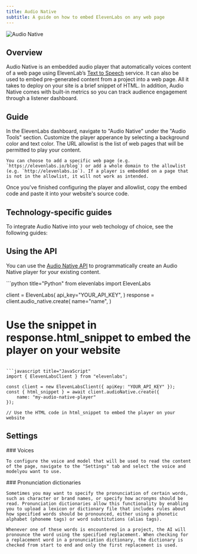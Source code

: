```yaml
---
title: Audio Native
subtitle: A guide on how to embed ElevenLabs on any web page
---
```


<img
  src="/assets/images/product-guides/audio-native/audio-native-product-feature.png"
  alt="Audio Native"
  className="w-full rounded-lg"
/>

## Overview

Audio Native is an embedded audio player that automatically voices content of a web page using ElevenLab’s [Text to Speech](/docs/product-guides/playground/text-to-speech) service. It can also be used to embed pre-generated content from a project into a web page. All it takes to deploy on your site is a brief snippet of HTML. In addition, Audio Native comes with built-in metrics so you can track audience engagement through a listener dashboard.

## Guide

<Steps>
  <Step title="Navigate to Audio Native">
    In the ElevenLabs dashboard, navigate to "Audio Native" under the "Audio Tools" section.
  </Step>
  <Step title="Configure player appearance">
    Customize the player apperance by selecting a background color and text color.
  </Step>
  <Step title="Configure allowlisted sites">
    The URL allowlist is the list of web pages that will be permitted to play your content.

    You can choose to add a specific web page (e.g. `https://elevenlabs.io/blog`) or add a whole domain to the allowlist (e.g. `http://elevenlabs.io`). If a player is embedded on a page that is not in the allowlist, it will not work as intended.
  </Step>
  <Step title="Get embed code">
    Once you've finished configuring the player and allowlist, copy the embed code and paste it into your website's source code.
  </Step>
</Steps>

## Technology-specific guides

To integrate Audio Native into your web techology of choice, see the following guides:

<CardGroup cols={4}>
  <a href="/docs/product-guides/audio-tools/audio-native/react"><Card title="React" icon="brands react" /></a>
  <a href="/docs/product-guides/audio-tools/audio-native/ghost"><Card title="Ghost" icon="duotone ghost" /></a>
  <a href="/docs/product-guides/audio-tools/audio-native/squarespace"><Card title="Squarespace" icon="brands squarespace" /></a>
  <a href="/docs/product-guides/audio-tools/audio-native/framer"><Card title="Framer" icon="duotone browser" /></a>
  <a href="/docs/product-guides/audio-tools/audio-native/webflow"><Card title="Webflow" icon="brands webflow" /></a>
  <a href="/docs/product-guides/audio-tools/audio-native/wordpress"><Card title="Wordpress" icon="brands wordpress" /></a>
  <a href="/docs/product-guides/audio-tools/audio-native/wix"><Card title="Wix" icon="brands wix" /></a>
</CardGroup>

## Using the API

You can use the [Audio Native API](/docs/api-reference/audio-native/create) to programmatically create an Audio Native player for your existing content.

<CodeBlocks>
```python title="Python"
from elevenlabs import ElevenLabs

client = ElevenLabs(
    api_key="YOUR_API_KEY",
)
response = client.audio_native.create(
    name="name",
)

# Use the snippet in response.html_snippet to embed the player on your website
```

```javascript title="JavaScript"
import { ElevenLabsClient } from "elevenlabs";

const client = new ElevenLabsClient({ apiKey: "YOUR_API_KEY" });
const { html_snippet } = await client.audioNative.create({
    name: "my-audio-native-player"
});

// Use the HTML code in html_snippet to embed the player on your website
```
</CodeBlocks>

## Settings

<AccordionGroup>
  <Accordion title="Voice and model">
    ### Voices

    To configure the voice and model that will be used to read the content of the page, navigate to the "Settings" tab and select the voice and modelyou want to use.
  </Accordion>
  <Accordion title="Pronunciation dictionaries">
    ### Pronunciation dictionaries

    Sometimes you may want to specify the pronunciation of certain words, such as character or brand names, or specify how acronyms should be read. Pronunciation dictionaries allow this functionality by enabling you to upload a lexicon or dictionary file that includes rules about how specified words should be pronounced, either using a phonetic alphabet (phoneme tags) or word substitutions (alias tags).

    Whenever one of these words is encountered in a project, the AI will pronounce the word using the specified replacement. When checking for a replacement word in a pronunciation dictionary, the dictionary is checked from start to end and only the first replacement is used.
  </Accordion>
</AccordionGroup>